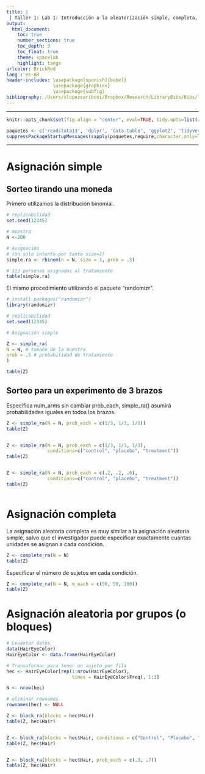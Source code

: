```yaml
---
title: |
 | Taller 1: Lab 1: Introducción a la aleatorización simple, completa, y por bloques
output:
  html_document:
    toc: true
    number_sections: true
    toc_depth: 3
    toc_float: true
    theme: spacelab
    highlight: tango
urlcolor: BrickRed
lang : es-AR
header-includes: \usepackage[spanish]{babel}
                 \usepackage{graphicx}
                 \usepackage{subfig}                 
bibliography: /Users/slopezcariboni/Dropbox/Research/LibraryBibs/Bibs/library.bib
---
```



***
```r

knitr::opts_chunk$set(fig.align = "center", eval=TRUE, tidy.opts=list(width.cutoff=60), tidy=TRUE, cache=TRUE)

paquetes <- c('readstata13', 'dplyr', 'data.table', 'ggplot2', 'tidyverse')
suppressPackageStartupMessages(sapply(paquetes,require,character.only=TRUE))

```


***

# Asignación simple

## Sorteo tirando una moneda

Primero utilizamos la distribución binomial.


```r

# replicabilidad
set.seed(12345)

# muestra
N <-200

# Asignación
# (Un solo intento por tanto size=1)
simple.ra <- rbinom(n = N, size = 1, prob = .5)

# 112 personas asignadas al tratamiento
table(simple.ra)


```

El mismo procedimiento utilizando el paquete "randomizr".

```r
# install.packages("randomizr")
library(randomizr)

# replicabilidad
set.seed(12345)

# Asignación simple

Z <- simple_ra(
N = N, # tamaño de la muestra
prob = .5 # probabilidad de tratamiento
)

table(Z)

```

## Sorteo para un experimento de 3 brazos

Especifica num_arms sin cambiar prob_each, simple_ra() asumirá probabilidades iguales en todos los brazos.



```r
Z <- simple_ra(N = N, prob_each = c(1/3, 1/3, 1/3))
table(Z)


Z <- simple_ra(N = N, prob_each = c(1/3, 1/3, 1/3),
               conditions=c("control", "placebo", "treatment"))
table(Z)


Z <- simple_ra(N = N, prob_each = c(.2, .2, .6),
               conditions=c("control", "placebo", "treatment"))
table(Z)



```

# Asignación completa


La asignación aleatoria completa es muy similar a la asignación aleatoria simple, salvo que el investigador puede especificar exactamente cuántas unidades se asignan a cada condición.

```r

Z <- complete_ra(N = N)
table(Z)

```

Especificar el número de sujetos en cada condición.

```r

Z <- complete_ra(N = N, m_each = c(50, 50, 100))
table(Z)

```


# Asignación aleatoria por grupos (o bloques)

```r

# Levantar datos
data(HairEyeColor)
HairEyeColor <- data.frame(HairEyeColor)

# Transoformar para tener un sujeto por fila
hec <- HairEyeColor[rep(1:nrow(HairEyeColor),
                        times = HairEyeColor$Freq), 1:3]

N <- nrow(hec)

# eliminar rownames
rownames(hec) <- NULL

```


```r

Z <- block_ra(blocks = hec$Hair)
table(Z, hec$Hair)


Z <- block_ra(blocks = hec$Hair, conditions = c("Control", "Placebo", "Treatment"))
table(Z, hec$Hair)


Z <- block_ra(blocks = hec$Hair, prob_each = c(.3, .7))
table(Z, hec$Hair)


```


